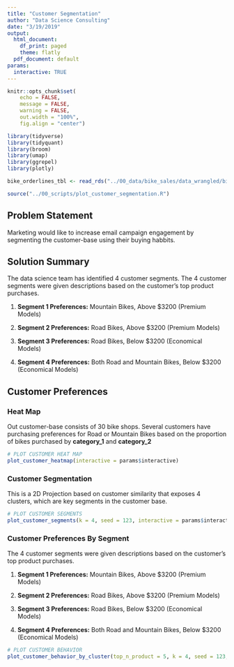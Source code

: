 ---
title: "Customer Segmentation"
author: "Data Science Consulting"
date: "3/19/2019"
output:
  html_document:
    df_print: paged
    theme: flatly
  pdf_document: default
params:
  interactive: TRUE
---


```{r setup, include=FALSE}
knitr::opts_chunk$set(
    echo = FALSE,
    message = FALSE,
    warning = FALSE,
    out.width = "100%",
    fig.align = "center")
```

```{r}
library(tidyverse)
library(tidyquant)
library(broom)
library(umap)
library(ggrepel)
library(plotly)
```

```{r}
bike_orderlines_tbl <- read_rds("../00_data/bike_sales/data_wrangled/bike_orderlines.rds")
```

```{r}
source("../00_scripts/plot_customer_segmentation.R")
```


## Problem Statement

Marketing would like to increase email campaign engagement by segmenting the customer-base using their buying habbits. 

## Solution Summary

The data science team has identified 4 customer segments. The 4 customer segments were given descriptions based on the customer's top product purchases.

1. __Segment 1 Preferences:__ Mountain Bikes, Above $3200 (Premium Models)

2. __Segment 2 Preferences:__ Road Bikes, Above $3200 (Premium Models)

3. __Segment 3 Preferences:__ Road Bikes, Below $3200 (Economical Models)

4. __Segment 4 Preferences:__ Both Road and Mountain Bikes, Below $3200 (Economical Models)


## Customer Preferences

### Heat Map

Out customer-base consists of 30 bike shops. Several customers have purchasing preferences for Road or Mountain Bikes based on the proportion of bikes purchased by __category_1__ and __category_2__

```{r, fig.height=12}
# PLOT CUSTOMER HEAT MAP
plot_customer_heatmap(interactive = params$interactive)
```

### Customer Segmentation

This is a 2D Projection based on customer similarity that exposes 4 clusters, which are key segments in the customer base.

```{r, fig.height=5, fig.width=7}
# PLOT CUSTOMER SEGMENTS
plot_customer_segments(k = 4, seed = 123, interactive = params$interactive)
```


### Customer Preferences By Segment

The 4 customer segments were given descriptions based on the customer's top product purchases.

1. __Segment 1 Preferences:__ Mountain Bikes, Above $3200 (Premium Models)

2. __Segment 2 Preferences:__ Road Bikes, Above $3200 (Premium Models)

3. __Segment 3 Preferences:__ Road Bikes, Below $3200 (Economical Models)

4. __Segment 4 Preferences:__ Both Road and Mountain Bikes, Below $3200 (Economical Models)

```{r, fig.height=8}
# PLOT CUSTOMER BEHAVIOR
plot_customer_behavior_by_cluster(top_n_product = 5, k = 4, seed = 123, interactive = params$interactive)
```

